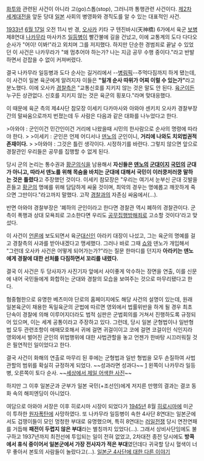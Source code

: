 [[화투]]와 관련된 사건이 아니라 고(go)스톱(stop), 그러니까 통행관련 사건이다. [[제2차 세계대전]]을 앞둔 당대 [[일본]] 사회의 병영화와 경직도를 알 수 있는 대표적인 사건.

[[1933년]] [[6월 17일]] 오전 11시 반 경, [[오사카]] 키타 구 텐진바시(天神橋) 6가에서 육군 [[보병]] 제8연대 [[나카무라]] 마사카즈 [[일등병]]이 빨간불에 길을 건넜고, 이에 교통계의 도다 다다오 순사가 "어이! 이봐!"라고 외치며 그를 저지했다. 하지만 단순한 경범죄로 끝날 수 있었던 이 사건은 나카무라가 "왜 멈추어야 하는가? 나는 지금 공무 수행 중이다."라고 반발하면서 걷잡을 수 없이 커져버렸다.

결국 나카무라 일등병과 도다 순사는 길거리에서 --[[병림픽]]--주먹다짐까지 하게 됐는데, 이 사건이 일본 육군에게 알려지자 이들은 '''"일개 순사 따위가 어찌 이럴 수 있는가"'''라고 분노했다. 이에 오사카 [[경찰]]측은 "교통신호를 지키지 않는 것은 말도 안 된다. [[육군]]이든 누구든 상관없다. 신호를 지키지 않는 것은 육군의 횡포다."라며 맞대응했다.

이 때문에 육군 측의 제4사단 참모장 이세키 다카마사와 아와야 센키치 오사카 경찰부장간의 말싸움으로까지 번졌는데 두 사람은 다음과 같은 대화를 나누었다고 한다.

>아와야 : 군인이건 민간인이건 거리에 나왔을때 시민의 한사람으로 순사의 명령에 따라야 한다.
>
>이세키 : 군인은 언제 어디서나 [[덴노]]의 군인이니, '''거리에 나와도 치외법권적 존재이다.'''
>
>아와야 : 그것은 틀린 생각이다. 시정하기를 바란다. 그렇지 않으면 앞으로 경찰관인 우리들은 공무를 집행할 수 없게 된다. 

당시 군의 논리는 통수권과 [[황군]]의식을 남용해서 '''자신들은 [[덴노]]의 [[군대]]이지 [[국민]]의 군대가 아니고, 따라서 덴노를 위해 목숨을 바치는 군대에 대해서 국민이 이러쿵저러쿵 말하는 것은 틀렸다'''고 주장했던 것이다. 이세키 참모장은 "우리는 여기서 눈부신 군대 깃발을 흔들고 [[황군]]의 명예를 위해 담담하게 싸울 것이며, 최악의 경우는 명예롭고 깨끗하게 죽으면 그만이다."라고까지 말했다. 고작 [[경찰]]과의 자존심 싸움에서(…).

반면 아와야 경찰부장은 '폐하의 군인이라고 한다면 경찰관 역시 폐하의 경찰관이다. 군 측이 폭행과 상대 모욕죄로 고소한다면 우리도 [[공무집행방해]]죄로 고소할 것이다'라고 맞섰다.

이 사건이 [[언론]]에 보도되면서 육군[[대신]]인 아라키 대장이 나섰고, 그는 육군의 명예를 걸고 경찰측의 사과를 받아내겠다고 맹세했다. 그러나 바로 그때 [[쇼와]] 덴노가 개입해서 "그런데 오사카 사건은 어떻게 되어가는가?"라는 질문 한마디를 던지자 '''아라키는 덴노에게 경찰에 대한 선처를 다짐하면서 꼬리를 내렸다.'''

결국 이 사건은 두 당사자가 사진기자 앞에서 사이좋게 악수하는 장면을 연출, 이를 신문에 내어 국민들에게 화합하는 군대와 경찰의 모습을 보여주는 것으로 마무리됐다고 한다.

혐중혐한으로 유명한 베츠미야 단로의 홈페이지에도 해당 사건의 설명이 있는데, 원래 일본육군이 채용한 독일육군의 군법에 따르면 영외에서 법률위반을 하게 될 경우 최초 단속이 경찰에 의해 이루어지더라도 법적 심판은 군법회의를 거쳐서 진행하도록 규정되어 있으며, 이는 세계 공통이라고 주장하고 있다. 그런데, 당시 일본 군형법이나 일반형법 모두 관련조항이 애매모호해서 귀에 걸면 귀걸이이고 코에 걸면 코걸이인 식인지라 영외에서 벌어진 군인의 위법행위에 대한 사법관할을 놓고 언젠가 한바탕 시끄러워질 것은 필연적인 일이었다고 한다.

결국 사건이 화해의 연출로 마무리 된 후에는 군형법과 일반 형법을 모두 손질하여 사법관할의 범위를 확실히 규정하게 되었다. ~~성과라면 성과다~~
[attachment:01.jpg]
왼쪽이 나카무라 일등병, 오른쪽이 토다 순사. ~~[[세상에서 제일 어색한 사진]]~~ 

하지만 그 이후 일본군과 군부가 일본 국민(+조선인)에게 저지른 만행의 결과는 결코 동화 속의 해피엔딩이 아니었다.

여담으로 아와야 서장은 이후 히로시마 시장이 되었다가 [[1945년]] 8월 [[히로시마]]에 미군이 투하한 [[원자폭탄]]에 사망하였다. 또 나카무라 일등병이 속한 4사단 8연대는 일본군에서도 겁쟁이들이 모인 멍청한 부대로 유명했으며, 특히 8연대는 [[러일전쟁]] 당시 연전연패를 거듭해 '''패전이 두렵지 않은 부대'''라는 별칭까지 있었다(...). 그래서 상비사단임에도 불구하고 1937년까지 최전선에 투입되는 일이 전혀 없었고, 2차대전 종전 당시에도 '''방콕에서 휴식 중이어서 일본군에서 가장 전사자가 적은 부대'''였던데다 귀국할 당시 혈색이 너무 좋아서 본토의 사람들이 놀랐다고(...). [http://blog.daum.net/shanghaicrab/11558763 일본군 4사단에 대한 다른 이야기]
